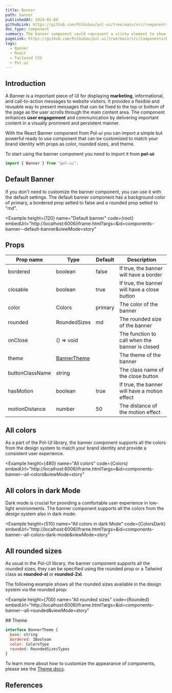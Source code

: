 ```yaml
---
title: Banner
path: banner
publishedAt: 2024-02-09
githubLink: https://github.com/PolGubau/pol-ui/tree/main/src/components/Banner
doc_type: component
summary: The banner component could represent a sticky element to show marketing, informational and CTA messages to your website visitors fixed to the top or bottom part of the page as the user scroll down the main content area.
pageLink: https://github.com/PolGubau/pol-ui/tree/main/src/components/Banner
tags:
  - Banner
  - React
  - Tailwind CSS
  - Pol-ui
---
```






## Introduction

A Banner is a important piece of UI for displaying **marketing**, informational, and call-to-action messages to website visitors. It provides a flexible and reusable way to present messages that can be fixed to the top or bottom of the page as the user scrolls through the main content area. The component enhances **user engagement** and communication by delivering important content in a visually prominent and persistent manner.

With the React Banner component from Pol-ui you can import a simple but powerful ready to use component that can be customized to match your brand identity with props as color, rounded sizes, and theme.

To start using the banner component you need to import it from **pol-ui**:

```jsx
import { Banner } from "pol-ui";
```

## Default Banner

If you don't need to customize the banner component, you can use it with the default settings. The default banner component has a background color of primary, a bordered prop setted to false and a rounded prop setted to "md".

<Example
  height={120}
name="Default banner"
code={root}
embedUrl="http://localhost:6006/iframe.html?args=&id=components-banner--default-banner&viewMode=story"

>

  <RootCode />
</Example>

## Props

| Prop name       | Type                              | Default | Description                                    |
| --------------- | --------------------------------- | ------- | ---------------------------------------------- |
| bordered        | boolean                           | false   | If true, the banner will have a border         |
| closable        | boolean                           | true    | If true, the banner will have a close button   |
| color           | Colors                            | primary | The color of the banner                        |
| rounded         | RoundedSizes                      | md      | The rounded size of the banner                 |
| onClose         | () => void                        |         | The function to call when the banner is closed |
| theme           | [BannerTheme](/docs/banner#theme) |         | The theme of the banner                        |
| buttonClassName | string                            |         | The class name of the close button             |
| hasMotion       | boolean                           | true    | If true, the banner will have a motion effect  |
| motionDistance  | number                            | 50      | The distance of the motion effect              |

## All colors

As a part of the Pol-UI library, the banner component supports all the colors from the design system to match your brand identity and provide a consistent user experience.

<Example
  height={480}
name="All colors"
code={Colors}
embedUrl="http://localhost:6006/iframe.html?args=&id=components-banner--all-colors&viewMode=story"

>

  <ColorsCode />
</Example>

## All colors in dark Mode

Dark mode is crucial for providing a comfortable user experience in low-light environments. The banner component supports all the colors from the design system also in dark mode:

<Example
  height={510}
name="All colors in dark Mode"
code={ColorsDark}
embedUrl="http://localhost:6006/iframe.html?args=&id=components-banner--all-colors-dark-mode&viewMode=story"

>

  <ColorsDarkCode />
</Example>

## All rounded sizes

As usual in the Pol-UI library, the banner component supports all the rounded sizes, they can be specified using the rounded prop or a Tailwind class as **rounded-xl** or **rounded-2xl**.

The following example shows all the rounded sizes available in the design system via the rounded prop:

<Example
  height={700}
name="All rounded sizes"
code={Rounded}
embedUrl="http://localhost:6006/iframe.html?args=&id=components-banner--all-rounded&viewMode=story"

>

  <RoundedCode />
</Example>
## Theme

```js
interface BannerTheme {
  base: string
  bordered: IBoolean
  color: ColorsType
  rounded: RoundedSizesTypes
}
```

To learn more about how to customize the appearance of components, please see the [Theme docs](/docs/customize/theme).

## References
